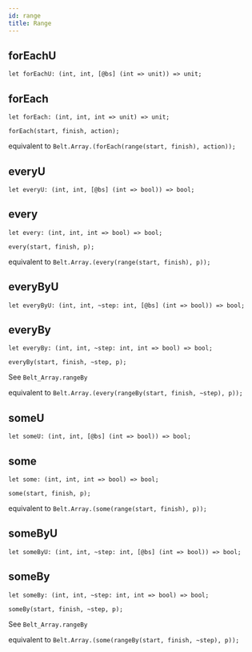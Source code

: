 ```yaml
---
id: range
title: Range
---
```


## forEachU

```
let forEachU: (int, int, [@bs] (int => unit)) => unit;
```

## forEach

```
let forEach: (int, int, int => unit) => unit;
```

`forEach(start, finish, action);`

equivalent to `Belt.Array.(forEach(range(start, finish), action));`

## everyU

```
let everyU: (int, int, [@bs] (int => bool)) => bool;
```

## every

```
let every: (int, int, int => bool) => bool;
```

`every(start, finish, p);`

equivalent to `Belt.Array.(every(range(start, finish), p));`

## everyByU

```
let everyByU: (int, int, ~step: int, [@bs] (int => bool)) => bool;
```

## everyBy

```
let everyBy: (int, int, ~step: int, int => bool) => bool;
```

`everyBy(start, finish, ~step, p);`

See `Belt_Array.rangeBy`

equivalent to `Belt.Array.(every(rangeBy(start, finish, ~step), p));`

## someU

```
let someU: (int, int, [@bs] (int => bool)) => bool;
```

## some

```
let some: (int, int, int => bool) => bool;
```

`some(start, finish, p);`

equivalent to `Belt.Array.(some(range(start, finish), p));`

## someByU

```
let someByU: (int, int, ~step: int, [@bs] (int => bool)) => bool;
```

## someBy

```
let someBy: (int, int, ~step: int, int => bool) => bool;
```

`someBy(start, finish, ~step, p);`

See `Belt_Array.rangeBy`

equivalent to `Belt.Array.(some(rangeBy(start, finish, ~step), p));`
